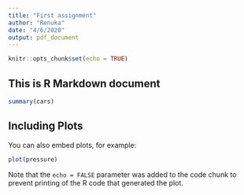 ```yaml
---
title: "First assignment"
author: "Renuka"
date: "4/6/2020"
output: pdf_document
---
```


```r
knitr::opts_chunk$set(echo = TRUE)
```

## This is R Markdown document



```r
summary(cars)
```

## Including Plots

You can also embed plots, for example:

```r
plot(pressure)
```

Note that the `echo = FALSE` parameter was added to the code chunk to prevent printing of the R code that generated the plot.
